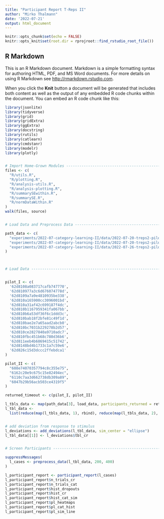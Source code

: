 ```yaml
---
title: "Participant Report T-Reps II"
author: "Mirko Thalmann"
date: '2022-07-21'
output: html_document
---
```


```r
knitr::opts_chunk$set(echo = FALSE)
knitr::opts_knit$set(root.dir = rprojroot::find_rstudio_root_file())
```

## R Markdown

This is an R Markdown document. Markdown is a simple formatting syntax for authoring HTML, PDF, and MS Word documents. For more details on using R Markdown see <http://rmarkdown.rstudio.com>.

When you click the **Knit** button a document will be generated that includes both content as well as the output of any embedded R code chunks within the document. You can embed an R code chunk like this:

```r

library(jsonlite)
library(tidyverse)
library(grid)
library(gridExtra)
library(ggExtra)
library(docstring)
library(rutils)
library(catlearn)
library(cmdstanr)
library(modelr)
library(plotly)


# Import Home-Grown Modules -----------------------------------------------
files <- c(
  "R/utils.R",
  "R/plotting.R",
  "R/analysis-utils.R",
  "R/analysis-plotting.R",
  "R/summarySEwithin.R",
  "R/summarySE.R",
  "R/normDataWithin.R"
)
walk(files, source)


# Load Data and Preprocess Data -------------------------------------------

path_data <- c(
  "experiments/2022-07-category-learning-II/data/2022-07-20-treps2-pilot-1/",
  "experiments/2022-07-category-learning-II/data/2022-07-20-treps2-pilot-2/",
  "experiments/2022-07-category-learning-II/data/2022-07-26-treps2-pilot-3/"
)



# Load Data ---------------------------------------------------------------


pilot_I <- c(
  '62d8108a083717cafb747770',
  '62d810977a3c6d676074778d',
  '62d8109a7a9e4810935be338',
  '62d810a165900cc3096001bd',
  '62d810a31af42c699187f4dc',
  '62d810b1167959341fa067bb',
  '62d810b6a53df36f6c1ddd3c',
  '62d810bab18f2bfe81c49f1d',
  '62d810bae2e7a65aad2abcb0',
  '62d810bc7031b229278b2d57',
  '62d810ce2827840a9710adc7',
  '62d810fbc451b68c780d36b6',
  '62d811eeb4b6869415c51742',
  '62d8148bd4b1733c1a7c59e6',
  '62d826c15d3dccc2ffebdca1'
)

pilot_II <- c(
  "608e74070357794c8c355e75",
  "6162c20e9c675c15e82494ec",
  "6110c7aa3d662738db309a89",
  "6047b29b56acb503ce4319f5"
)

returned_timeout <- c(pilot_I, pilot_II)

l_tbls_data <- map(path_data[3], load_data, participants_returned = returned_timeout)
l_tbl_data <-
  list(reduce(map(l_tbls_data, 1), rbind), reduce(map(l_tbls_data, 2), rbind))


# add deviation from response to stimulus
l_deviations <- add_deviations(l_tbl_data, sim_center = "ellipse")
l_tbl_data[[1]] <- l_deviations$tbl_cr


# Screen Participants -----------------------------------------------------

suppressMessages(
  l_cases <- preprocess_data(l_tbl_data, 200, 400)
)

l_participant_report <- participant_report(l_cases)
l_participant_report$n_trials_cr
l_participant_report$n_trials_cat
l_participant_report$hist_dropouts
l_participant_report$hist_cr
l_participant_report$hist_cat_sim
l_participant_report$pl_heatmaps
l_participant_report$pl_cat_hist
l_participant_report$pl_sim_line

```
